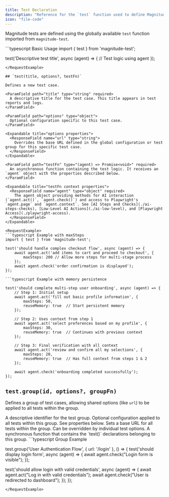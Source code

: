 ```yaml
---
title: Test Declaration
description: "Reference for the `test` function used to define Magnitude test cases."
icon: "file-code"
---
```


Magnitude tests are defined using the globally available `test` function imported from `magnitude-test`.

<RequestExample>
```typescript Basic Usage
import { test } from 'magnitude-test';

test('Descriptive test title', async (agent) => {
  // Test logic using agent
});
```
</RequestExample>

## `test(title, options?, testFn)`

Defines a new test case.

<ParamField path="title" type="string" required>
  A descriptive title for the test case. This title appears in test reports and logs.
</ParamField>

<ParamField path="options" type="object">
  Optional configuration specific to this test case.
</ParamField>

<Expandable title="options properties">
  <ResponseField name="url" type="string">
    Overrides the base URL defined in the global configuration or test group for this specific test case.
  </ResponseField>
</Expandable>

<ParamField path="testFn" type="(agent) => Promise<void>" required>
  An asynchronous function containing the test logic. It receives an `agent` object with the properties described below.
</ParamField>

<Expandable title="testFn context properties">
  <ResponseField name="agent" type="object" required>
    The agent object providing methods for AI interaction (`agent.act()`, `agent.check()`) and access to Playwright's `agent.page` and `agent.context`. See [AI Steps and Checks](./ai-steps-checks), [Low-Level AI Actions](./ai-low-level), and [Playwright Access](./playwright-access).
  </ResponseField>
</Expandable>

<RequestExample>
```typescript Example with maxSteps
import { test } from 'magnitude-test';

test('should handle complex checkout flow', async (agent) => {
    await agent.act('add items to cart and proceed to checkout', {
        maxSteps: 200 // Allow more steps for multi-stage process
    });
    await agent.check('order confirmation is displayed');
});

```typescript Example with memory persistence

test('should complete multi-step user onboarding', async (agent) => {
    // Step 1: Initial setup
    await agent.act('fill out basic profile information', {
        maxSteps: 50,
        reuseMemory: true  // Start persistent memory
    });
    
    // Step 2: Uses context from step 1
    await agent.act('select preferences based on my profile', {
        maxSteps: 30,
        reuseMemory: true  // Continues with previous context
    });
    
    // Step 3: Final verification with all context
    await agent.act('review and confirm all my selections', {
        maxSteps: 20,
        reuseMemory: true  // Has full context from steps 1 & 2
    });
    
    await agent.check('onboarding completed successfully');
});
```
</RequestExample>

## `test.group(id, options?, groupFn)`

Defines a group of test cases, allowing shared options (like `url`) to be applied to all tests within the group.

<ParamField path="id" type="string" required>
  A descriptive identifier for the test group.
</ParamField>

<ParamField path="options" type="object">
  Optional configuration applied to all tests within this group. See properties below.
</ParamField>

<Expandable title="options properties">
  <ResponseField name="url" type="string">
    Sets a base URL for all tests within the group. Can be overridden by individual test options.
  </ResponseField>
</Expandable>

<ParamField path="groupFn" type="() => void" required>
  A synchronous function that contains the `test()` declarations belonging to this group.
</ParamField>

<RequestExample>
```typescript Group Example

test.group('User Authentication Flow', { url: '/login' }, () => {
  test('should display login form', async (agent) => {
    await agent.check("Login form is visible");
  });

  test('should allow login with valid credentials', async (agent) => {
    await agent.act("Log in with valid credentials");
    await agent.check("User is redirected to dashboard");
  });
});
```
</RequestExample>
